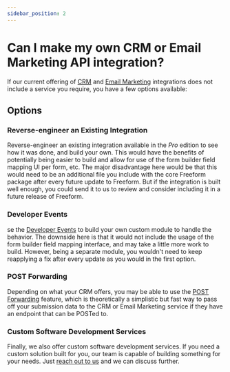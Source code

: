 ```yaml
---
sidebar_position: 2
---
```


# Can I make my own CRM or Email Marketing API integration?

If our current offering of [CRM](../../integrations/index.mdx#crm) and [Email Marketing](../../integrations/index.mdx#email-marketing) integrations does not include a service you require, you have a few options available:

## Options

### Reverse-engineer an Existing Integration

Reverse-engineer an existing integration available in the _Pro_ edition to see how it was done, and build your own. This would have the benefits of potentially being easier to build and allow for use of the form builder field mapping UI per form, etc. The major disadvantage here would be that this would need to be an additional file you include with the core Freeform package after every future update to Freeform. But if the integration is built well enough, you could send it to us to review and consider including it in a future release of Freeform.

### Developer Events

se the [Developer Events](../../developer/events/form.mdx) to build your own custom module to handle the behavior. The downside here is that it would not include the usage of the form builder field mapping interface, and may take a little more work to build. However, being a separate module, you wouldn't need to keep reapplying a fix after every update as you would in the first option.

### POST Forwarding

Depending on what your CRM offers, you may be able to use the [POST Forwarding](../../integrations/index.mdx#other) feature, which is theoretically a simplistic but fast way to pass off your submission data to the CRM or Email Marketing service if they have an endpoint that can be POSTed to.

### Custom Software Development Services

Finally, we also offer custom software development services. If you need a custom solution built for you, our team is capable of building something for your needs. Just [reach out to us](/support/) and we can discuss further.
